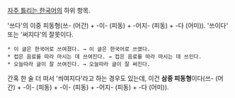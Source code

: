 [[자주 틀리는 한국어]]의 하위 항목.

'쓰다'의 이중 피동형(쓰- (어간) + -이- (피동) + -어지- (피동) + -다 (어미)). '쓰이다' 또는 '써지다'의 잘못이다.

 * 이 글은 한국어로 쓰여졌다. → 이 글은 한국어로 쓰였다.
 * 컵은 음료를 따라 마시는 데 쓰여진다. → 컵은 음료를 따라 마시는 데 쓰인다.
 * 오늘따라 글이 잘 쓰여진다. → 오늘따라 글이 잘 써진다.

간혹 한 술 더 떠서 '씌여지다'라고 하는 경우도 있는데, 이건 '''삼중 피동형'''이다(쓰- (어간) + -이- (피동) + -이- (피동) + -어지- (피동) + -다 (어미)).

